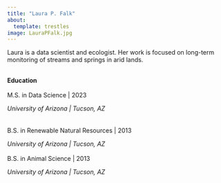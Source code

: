 ```yaml
---
title: "Laura P. Falk"
about: 
  template: trestles
image: LauraPFalk.jpg
---
```


Laura is a data scientist and ecologist. Her work is focused on long-term monitoring of streams and springs in arid lands.

<br>
**Education**
<br><br>
M.S. in Data Science | 2023

*University of Arizona | Tucson, AZ*
<br><br><br>
B.S. in Renewable Natural Resources | 2013

*University of Arizona | Tucson, AZ*
<br><br>
B.S. in Animal Science | 2013

*University of Arizona | Tucson, AZ*

